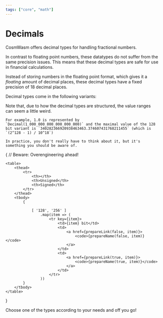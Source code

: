 ```yaml
---
tags: ["core", "math"]
---
```



# Decimals

CosmWasm offers decimal types for handling fractional numbers.

In contrast to floating point numbers, these datatypes do not suffer from the
same precision issues. This means that these decimal types are safe for use in
financial calculations.

Instead of storing numbers in the floating point format, which gives it a
_floating_ amount of decimal places, these decimal types have a fixed precision
of 18 decimal places.

Decimal types come in the following variants:

<Callout>
    Note that, due to how the decimal types are structured, the value ranges can seem a little weird.
    
    For example, 1.0 is represented by `Decimal(1_000_000_000_000_000_000)` and the maximal value of the 128 bit variant is `340282366920938463463.374607431768211455` (which is `(2^128 - 1) / 10^18`)

    In practice, you don't really have to think about it, but it's something you should be aware of.

</Callout>


{ // Beware: Overengineering ahead!

    <table>
        <thead>
            <tr>
                <th></th>
                <th>Unsigned</th>
                <th>Signed</th>
            </tr>
        </thead>
        <tbody>
            {

                [ '128', '256' ]
                    .map(item => (
                        <tr key={item}>
                            <td>{item} bit</td>
                            <td>
                                <a href={prepareLink(false, item)}>
                                    <code>{prepareName(false, item)}</code>
                                </a>
                            </td>
                            <td>
                                <a href={prepareLink(true, item)}>
                                    <code>{prepareName(true, item)}</code>
                                </a>
                            </td>
                        </tr>
                    ))
            }
        </tbody>
    </table>

}

Choose one of the types according to your needs and off you go!
